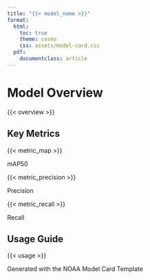 ```yaml
---
title: "{{< model_name >}}"
format:
  html:
    toc: true
    theme: cosmo
    css: assets/model-card.css
  pdf:
    documentclass: article
---
```


# Model Overview

{{< overview >}}

## Key Metrics

::: {.metrics}
::: {.metric-box}
:::{.metric-value}
{{< metric_map >}}
:::
:::{.metric-label}
mAP50
:::
:::

::: {.metric-box}
:::{.metric-value}
{{< metric_precision >}}
:::
:::{.metric-label}
Precision
:::
:::

::: {.metric-box}
:::{.metric-value}
{{< metric_recall >}}
:::
:::{.metric-label}
Recall
:::
:::
:::

## Usage Guide

{{< usage >}}

<footer>
Generated with the NOAA Model Card Template
</footer>
